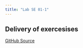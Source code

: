 ```yaml
---
title: "Lab SE 01-1"
---
```


## Delivery of exercesises

[GitHub Source](https://github.com/rarmero/labscifolavioleta/tree/main/src/LabSE01-1)
